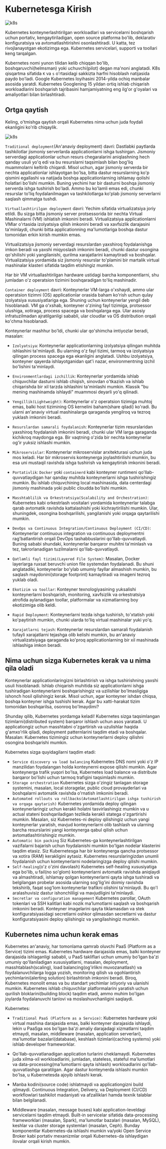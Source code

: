 
# Kubernetesga Kirish

![k8s](https://raw.githubusercontent.com/devops-journey-uz/assets/main/images/tutorials/k8s/kirish/banner.png)

Kubernetes konteynerlashtirilgan workloadlari va servicelarni boshqarish uchun portativ, kengaytiriladigan, open source platforma bo'lib, deklarativ konfiguratsiya va avtomatlashtirishni osonlashtiradi. U katta, tez rivojlanayotgan ekotizimga ega. Kubernetes servicelari, supporti va toollari keng tarqalgan.

Kubernetes nomi yunon tilidan kelib chiqqan bo'lib, boshqaruvchi(helmsman) yoki uchuvchi(pilot) degan ma'noni anglatadi. K8s qisqartma sifatida `K` va `s` o'rtasidagi sakkizta harfni hisoblash natijasida paydo bo'ladi. Google Kubernetes loyihasini 2014-yilda ochiq manbalar asosida yaratdi. Kubernetes Googlening 15 yildan ortiq ishlab chiqarish workloadlarini boshqarish tajribasini hamjamiyatning eng ilg'or g'oyalari va amaliyotlari bilan birlashtiradi.

## Ortga qaytish

Keling, o'tmishga qaytish orqali Kubernetes nima uchun juda foydali ekanligini ko'rib chiqaylik.

![k8s](https://raw.githubusercontent.com/devops-journey-uz/assets/main/images/tutorials/k8s/kirish/1.jpg)

`Traditional deployment`(An'anaviy deployment) davri: Dastlabki paytlarda tashkilotlar jismoniy serverlarda applicationlarni ishga tushirgan. Jismoniy serverdagi applicationlar uchun resurs chegaralarini aniqlashning hech qanday usuli yo'q edi va bu resurslarni taqsimlash bilan bog'liq muammolarni keltirib chiqardi. Misol uchun, agar jismoniy serverda bir nechta applicationlar ishlayotgan bo'lsa, bitta dastur resurslarning ko'p qismini egallashi va natijada boshqa applicationlarning ishlamay qolishi holatlari bo'lishi mumkin. Buning yechimi har bir dasturni boshqa jismoniy serverda ishga tushirish bo'ladi. Ammo bu ko'lamli emas edi, chunki resurslar to'liq foydalanilmagan va tashkilotlarga ko'plab jismoniy serverlarni saqlash qimmatga tushdi.

`Virtuallashtirilgan deployment` davri: Yechim sifatida virtualizatsiya joriy etildi. Bu sizga bitta jismoniy server protsessorida bir nechta Virtual Mashinalarni (VM) ishlatish imkonini beradi. Virtualizatsiya applicationlarni VMlar o'rtasida izolyatsiya qilish imkonini beradi va xavfsizlik darajasini ta'minlaydi, chunki bitta applicationning ma'lumotlariga boshqa dastur tomonidan erkin kirish mumkin emas.

Virtualizatsiya jismoniy serverdagi resurslardan yaxshiroq foydalanishga imkon beradi va yaxshi miqyoslash imkonini beradi, chunki dastur osongina qo'shilishi yoki yangilanishi, qurilma xarajatlarini kamaytiradi va boshqalar. Virtualizatsiya yordamida siz jismoniy resurslar to'plamini bir martalik virtual mashinalar klasteri sifatida taqdim etishingiz mumkin.

Har bir VM virtuallashtirilgan hardware ustidagi barcha komponentlarni, shu jumladan o'z operatsion tizimini boshqaradigan to'liq mashinadir.

`Container deployment` davri: Konteynerlar VM-larga o'xshaydi, ammo ular operatsion tizimni (OS) applicationlar orasida baham ko'rish uchun qulay izolyatsiya xususiyatlariga ega. Shuning uchun konteynerlar yengil deb hisoblanadi. VM ga o'xshab, konteyner o'zining fayl tizimiga, protsessor ulushiga, xotiraga, process spacega va boshqalarga ega. Ular asosiy infratuzilmadan ajratilganligi sababli, ular cloudlar va OS distribution orqali ko'chma hisoblanadi.

Konteynerlar mashhur bo'ldi, chunki ular qo'shimcha imtiyozlar beradi, masalan:

* `Izolyatsiya`: Konteynerlar applicationlarning izolyatsiya qilingan muhitda ishlashini ta'minlaydi. Bu ularning o'z fayl tizimi, tarmoq va izolyatsiya qilingan  process spacega ega ekanligini anglatadi. Ushbu izolyatsiya, konteyner qayerda ishlayotganidan qat'i nazar, environmentning izchil bo'lishini ta'minlaydi.

* `Environmentlardagi izchillik`: Konteynerlar yordamida ishlab chiquvchilar dasturni ishlab chiqish, sinovdan o'tkazish va ishlab chiqarishda bir xil tarzda ishlashini ta'minlashi mumkin. Klassik "bu mening mashinamda ishlaydi" muammosi deyarli yo'q qilinadi.

* `Yengillik(Lightweight)`: Konteynerlar o'z operatsion tizimiga muhtoj emas, balki host tizimining OS kernelini baham(share qiladi) ko'radi. Bu ularni an'anaviy virtual mashinalarga qaraganda yengilroq va tezroq yuklash imkonini beradi.

* `Resurslardan samarali foydalanish`: Konteynerlar tizim resurslaridan yaxshiroq foydalanish imkonini beradi, chunki ular VM larga qaraganda kichikroq maydonga ega. Bir vaqtning o'zida bir nechta konteynerlar og'ir yuksiz ishlashi mumkin.

* `Mikroservislar`: Konteynerlar mikroservislar arxitekturasi uchun juda mos keladi. Har bir mikroservis konteynerga joylashtirilishi mumkin, bu esa uni mustaqil ravishda ishga tushirish va kengaytirish imkonini beradi.

* `Portativlik`: `Docker` yoki `containerd` kabi konteyner runtimeni qo'llab-quvvatlaydigan har qanday muhitda konteynerlarni ishga tushirishingiz mumkin. Bu ishlab chiquvchining local mashinasida, data centerdagi jismoniy mashinada yoki public cloudda bo'lishi mumkin.

* `Masshtablilik va Orkestratsiya(Scalability and Orchestration)`: Kubernetes kabi orkestrlash vositalari yordamida konteynerlar talabga qarab avtomatik ravishda kattalashishi yoki kichraytirilishi mumkin. Ular, shuningdek, osongina boshqarilishi, yangilanishi yoki orqaga qaytarilishi mumkin.

* `DevOps va Continuous Integration/Continuous Deployment (CI/CD)`: Konteynerlar continuous integration va continuous deploymentni rag'batlantirish orqali DevOps tashabbuslarini qo'llab-quvvatlaydi. Buning sababi shundaki, konteynerlar barqaror muhitni ta'minlash va tez, takrorlanadigan tuzilmalarni qo'llab-quvvatlaydi.

* `Qatlamli fayl tizimi(Layered File System)`: Masalan, Docker layerlarga ruxsat beruvchi union file systemdan foydalanadi. Bu shuni anglatadiki, konteynerlar bo'ylab umumiy fayllar almashish mumkin, bu saqlash maydonini(storage footprint) kamaytiradi va imageni tezroq yuklab oladi.

* `Ekotizim va toollar`: Konteyner texnologiyasining yuksalishi konteynerlarni boshqarish, monitoring, xavfsizlik va orkestratsiya atrofida aylanadigan toollar, platformalar va xizmatlarning boy ekotizimiga olib keldi.

* `Rapid Deployment`: Konteynerlarni tezda ishga tushirish, to'xtatish yoki ko'paytirish mumkin, chunki ularda to'liq virtual mashinalar yuki yo'q.

* `Xarajatlarni tejash`: Konteynerlar resurslardan samarali foydalanish tufayli xarajatlarni tejashga olib kelishi mumkin, bu an'anaviy virtualizatsiyaga qaraganda ko'proq applicationlarning bir xil mashinada ishlashiga imkon beradi.

## Nima uchun sizga Kubernetes kerak va u nima qila oladi

Konteynerlar applicationlaringizni birlashtirish va ishga tushirishning yaxshi usuli hisoblanadi. Ishlab chiqarish muhitida siz applicationlarni ishga tushiradigan konteynerlarni boshqarishingiz va uzilishlar bo'lmasligiga ishonch hosil qilishingiz kerak. Misol uchun, agar konteyner ishdan chiqsa, boshqa konteyner ishga tushishi kerak. Agar bu xatti-harakat tizim tomonidan boshqarilsa, osonroq bo'lmaydimi?

Shunday qilib, Kubernetes yordamga keladi! Kubernetes sizga taqsimlangan tizimlarni(distributed system) barqaror ishlash uchun asos yaratadi. U applicationgiz uchun masshtabni o'zgartirish va uzulishlar haqida g'amxo'rlik qiladi, deployment patternlarini taqdim etadi va boshqalar. Masalan: Kubernetes tizimingiz uchun konteynerlarni deploy qilishni osongina boshqarishi mumkin.

Kubernetes sizga quyidagilarni taqdim etadi:

* `Service discovery va load balancing` Kubernetes DNS nomi yoki o'z IP manzilidan foydalangan holda konteynerni expose qilishi mumkin. Agar konteynerga trafik yuqori bo'lsa, Kubernetes load balance va distribute barqaror bo'lishi uchun tarmoq trafigini taqsimlashi mumkin.
* `Storage orchestration` Kubernetes sizga o'zingiz tanlagan storage systemini, masalan,  local storagelar, public cloud provayderlari va boshqalarni avtomatik ravishda o'rnatish imkonini beradi.
* `Automated rollouts va rollbacks(Avtomatlashtirilgan ishga tushirish va orqaga qaytarish)` Kubernetes yordamida deploy qilingan konteynerlaringiz uchun kerakli holatni tasvirlashingiz mumkin va u actual stateni boshqariladigan tezlikda kerakli statega o'zgartirishi mumkin. Masalan, siz Kubernetes-ni deploy qilishingiz uchun yangi konteynerlar yaratish, mavjud konteynerlarni olib tashlash va ularning barcha resurslarini yangi konteynerga qabul qilish uchun avtomatlashtirishingiz mumkin.
* `Automatic bin packing` Siz Kubernetes-ga konteynerlashtirilgan vazifalarni bajarish uchun foydalanishi mumkin bo'lgan nodelar klasterini taqdim etasiz. Siz Kubernetesga har bir konteynerga qancha protsessor va xotira (RAM) kerakligini aytasiz. Kubernetes resurslaringizdan unumli foydalanish uchun konteynerlarni nodelaringizga deploy qilishi mumkin.
* `Self-healing`(o'z o'zini davolash) Kubernetes self-healing xususiyatiga ega bo'lib, u fail(no so'glom) konteynerlarni avtomatik ravishda aniqlaydi va almashtiradi, ishlamay qolgan konteynerlarni qayta ishga tushiradi va belgilangan probelar asosida ularning sog'lig'ini doimiy ravishda tekshirib, faqat sog'lom konteynerlar trafikni olishini ta'minlaydi. Bu qo'l aralashuvisiz dastur ishonchliligi va mavjudligini ta'minlaydi.
* `Secretlar va configuration management` Kubernetes parollar, OAuth tokenlari va SSH kalitlari kabi nozik maʼlumotlarni saqlash va boshqarish imkonini beradi. Konteyner imagelarini qayta tiklamasdan va stek konfiguratsiyasidagi secretlarni oshkor qilmasdan secretlarni va dastur konfiguratsiyasini deploy qilishingiz va yangilashingiz mumkin.


## Kubernetes nima uchun kerak emas

Kubernetes an'anaviy, har tomonlama qamrab oluvchi PaaS (Platform as a Service) tizimi emas. Kubernetes hardware darajasida emas, balki konteyner darajasida ishlaganligi sababli, u PaaS takliflari uchun umumiy bo'lgan ba'zi umumiy qo'llaniladigan xususiyatlarni, masalan, deployment, masshtablash(scaling), load balancing(og'irlikni muvozanatlash) va foydalanuvchilarga logga yozish, monitoring qilish va ogohlantirish yechimlarini(alerting solution) birlashtirish imkonini beradi. Biroq, Kubernetes monolit emas va bu standart yechimlar ixtiyoriy va ulanishi mumkin. Kubernetes ishlab chiquvchilar platformalarini yaratish uchun qurilish bloklarini(building block) taqdim etadi, ammo muhim bo'lgan joylarda foydalanuvchi tanlovi va moslashuvchanligini saqlaydi.

Kubernetes:

* `Traditional PaaS (Platform as a Service)`: Kubernetes hardware yoki virtual mashina darajasida emas, balki konteyner darajasida ishlaydi, lekin u PaaSga xos bo'lgan ba'zi amaliy darajadagi xizmatlarni taqdim etmaydi, masalan, middleware (masalan, application serverlari), ma'lumotlar bazalari(database), keshlash tizimlari(caching systems) yoki ishlab developer frameworklar.

* Qo'llab-quvvatlanadigan application turlarini cheklamaydi. Kubernetes juda xilma-xil workloadlarini, jumladan, stateless, stateful ma'lumotlari va data-processing(ma'lumotlarni qayta ishlash) workloadlarini qo'llab-quvvatlashga qaratilgan. Agar dastur konteynerda ishlashi mumkin bo'lsa, u Kubernetesda ajoyib ishlashi kerak.
* Manba kodini(source code) ishlatmaydi va applicationgizni build qilmaydi. Continuous Integration, Delivery, va Deployment (CI/CD) workflowlari tashkilot madaniyati va afzalliklari hamda texnik talablar bilan belgilanadi.
* Middleware (masalan, message buses) kabi application-leveldagi servicelarni taqdim etmaydi. Built-in servicelar sifatida data-processing frameworklari (masalan, Spark), ma'lumotlar bazalari (masalan, MySQL), keshlar va cluster storage systemlari (masalan, Ceph). Bunday komponentlar Kubernetes-da ishlashi mumkin va/yoki Open Service Broker kabi portativ mexanizmlar orqali Kubernetes-da ishlaydigan ilovalar orqali kirish mumkin.